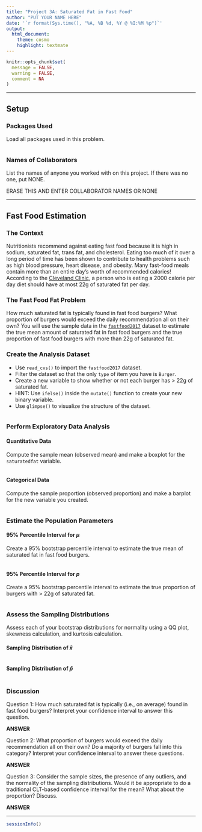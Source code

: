 ```yaml
---
title: "Project 3A: Saturated Fat in Fast Food"
author: "PUT YOUR NAME HERE"
date: '`r format(Sys.time(), "%A, %B %d, %Y @ %I:%M %p")`'
output: 
  html_document: 
    theme: cosmo
    highlight: textmate
---
```


```r
knitr::opts_chunk$set(
  message = FALSE,
  warning = FALSE,
  comment = NA
)
```
<hr>

## Setup

### Packages Used

Load all packages used in this problem.

```r

```

### Names of Collaborators

List the names of anyone you worked with on this project. If there was no one, put NONE.

ERASE THIS AND ENTER COLLABORATOR NAMES OR NONE 

<hr>

## Fast Food Estimation

### The Context

Nutritionists recommend against eating fast food because it is high in sodium, saturated fat, trans fat, and cholesterol. Eating too much of it over a long period of time has been shown to contribute to health problems such as high blood pressure, heart disease, and obesity. Many fast-food meals contain more than an entire day's worth of recommended calories! According to the [Cleveland Clinic](https://my.clevelandclinic.org/health/articles/11208-fat-what-you-need-to-know), a person who is eating a 2000 calorie per day diet should have at most 22g of saturated fat per day. 

### The Fast Food Fat Problem

How much saturated fat is typically found in fast food burgers? What proportion of burgers would exceed the daily recommendation all on their own? You will use the sample data in the [`fastfood2017`](https://raw.githubusercontent.com/STAT-JET-ASU/Datasets/master/Instructor/fastfood2017.csv) dataset to estimate the true mean amount of saturated fat in fast food burgers and the true proportion of fast food burgers with more than 22g of saturated fat. 

### Create the Analysis Dataset

* Use `read_cvs()` to import the `fastfood2017` dataset.
* Filter the dataset so that the only `type` of item you have is `Burger`.
* Create a new variable to show whether or not each burger has > 22g of saturated fat.
* HINT: Use `ifelse()` inside the `mutate()` function to create your new binary variable.
* Use `glimpse()` to visualize the structure of the dataset.

```r

```

### Perform Exploratory Data Analysis

#### Quantitative Data

Compute the sample mean (observed mean) and make a boxplot for the `saturatedfat` variable.

```r

```

#### Categorical Data

Compute the sample proportion (observed proportion) and make a barplot for the new variable you created.

```r

```

### Estimate the Population Parameters

#### 95% Percentile Interval for $\mu$

Create a 95% bootstrap percentile interval to estimate the true mean of saturated fat in fast food burgers.

```r

```

#### 95% Percentile Interval for $p$

Create a 95% bootstrap percentile interval to estimate the true proportion of burgers with > 22g of saturated fat.

```r

```

### Assess the Sampling Distributions

Assess each of your bootstrap distributions for normality using a QQ plot, skewness calculation, and kurtosis calculation. 

#### Sampling Distribution of $\bar{x}$

```r

```

#### Sampling Distribution of $\hat{p}$

```r

```

### Discussion

Question 1: How much saturated fat is typically (i.e., on average) found in fast food burgers? Interpret your confidence interval to answer this question.

**ANSWER**

Question 2: What proportion of burgers would exceed the daily recommendation all on their own? Do a majority of burgers fall into this category? Interpret your confidence interval to answer these questions.

**ANSWER**

Question 3: Consider the sample sizes, the presence of any outliers, and the normality of the sampling distributions. Would it be appropriate to do a traditional CLT-based confidence interval for the mean? What about the proportion? Discuss.

**ANSWER**

<hr>
```r
sessionInfo()
```

